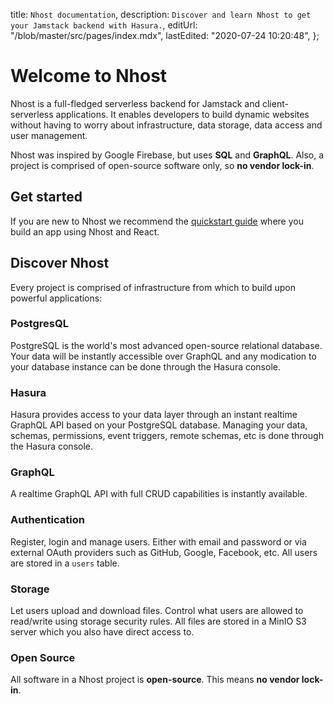 
  title: `Nhost documentation`,
  description: `Discover and learn Nhost to get your Jamstack backend with Hasura.`,
  editUrl: "/blob/master/src/pages/index.mdx",
  lastEdited: "2020-07-24 10:20:48",
};

<MetaTags meta={meta} />

# Welcome to Nhost

Nhost is a full-fledged serverless backend for Jamstack and client-serverless applications. It enables developers to build dynamic websites without having to worry about infrastructure, data storage, data access and user management.

Nhost was inspired by Google Firebase, but uses **SQL** and **GraphQL**. Also, a project is comprised of open-source software only, so **no vendor lock-in**.

## Get started

If you are new to Nhost we recommend the [quickstart guide](/quick-start/setup) where you build an app using Nhost and React.

## Discover Nhost

Every project is comprised of infrastructure from which to build upon powerful applications:

### PostgresQL

PostgreSQL is the world's most advanced open-source relational database. Your data will be instantly accessible over GraphQL and any modication to your database instance can be done through the Hasura console.


### Hasura

Hasura provides access to your data layer through an instant realtime GraphQL API based on your PostgreSQL database. Managing your data, schemas, permissions, event triggers, remote schemas, etc is done through the Hasura console. 

### GraphQL

A realtime GraphQL API with full CRUD capabilities is instantly available.

### Authentication

Register, login and manage users. Either with email and password or via external OAuth providers such as GitHub, Google, Facebook, etc. All users are stored in a `users` table.

### Storage

Let users upload and download files. Control what users are allowed to read/write using storage security rules. All files are stored in a MinIO S3 server which you also have direct access to.

### Open Source

All software in a Nhost project is **open-source**. This means **no vendor lock-in**.
